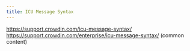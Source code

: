 ```yaml
---
title: ICU Message Syntax
---
```


https://support.crowdin.com/icu-message-syntax/
https://support.crowdin.com/enterprise/icu-message-syntax/ (common content)
